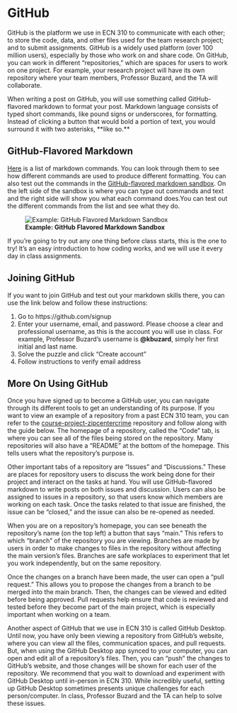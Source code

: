 # GitHub {#github-section}

GitHub is the platform we use in ECN 310 to communicate with each other; to store the code, data, and other files used for the team research project; and to submit assignments. GitHub is a widely used platform (over 100 million users), especially by those who work on and share code. On GitHub, you can work in different “repositories,” which are spaces for users to work on one project. For example, your research project will have its own repository where your team members, Professor Buzard, and the TA will collaborate.

When writing a post on GitHub, you will use something called GitHub-flavored markdown to format your post. Markdown language consists of typed short commands, like pound signs or underscores, for formatting. Instead of clicking a button that would bold a portion of text, you would surround it with two asterisks, \*\*like so.\*\*

## GitHub-Flavored Markdown

[Here](https://docs.github.com/en/get-started/writing-on-github/getting-started-with-writing-and-formatting-on-github/basic-writing-and-formatting-syntax) is a list of markdown commands. You can look through them to see how different commands are used to produce different formatting. You can also test out the commands in the [GitHub-flavored markdown sandbox](https://jbt.github.io/markdown-editor/). On the left side of the sandbox is where you can type out commands and text and the right side will show you what each command does.You can test out the different commands from the list and see what they do. 

![**Example: GitHub Flavored Markdown Sandbox**](markdownsandbox.png)

If you’re going to try out any one thing before class starts, this is the one to try! It’s an easy introduction to how coding works, and we will use it every day in class assignments.

## Joining GitHub

If you want to join GitHub and test out your markdown skills there, you can use the link below and follow these instructions:

1. Go to https://github.com/signup
2. Enter your username, email, and password. Please choose a clear and professional username, as this is the account you will use in class. For example, Professor Buzard’s username is **@kbuzard**, simply her first initial and last name.
3. Solve the puzzle and click “Create account”
4. Follow instructions to verify email address

## More On Using GitHub

Once you have signed up to become a GitHub user, you can navigate through its different tools to get an understanding of its purpose. If you want to view an example of a repository from a past ECN 310 team, you can refer to the [course-project-zipcentercrime](https://github.com/ecn310/course-project-zipcentercrime) repository and follow along with the guide below. The homepage of a repository, called the “Code” tab, is where you can see all of the files being stored on the repository. Many repositories will also have a “README” at the bottom of the homepage. This tells users what the repository’s purpose is.

Other important tabs of a repository are “Issues” and “Discussions.” These are places for repository users to discuss the work being done for their project and interact on the tasks at hand. You will use GitHub-flavored markdown to write posts on both issues and discussion. Users can also be assigned to issues in a repository, so that users know which members are working on each task. Once the tasks related to that issue are finished, the issue can be “closed,” and the issue can also be re-opened as needed.

When you are on a repository’s homepage, you can see beneath the repository’s name (on the top left) a button that says “main.” This refers to which “branch” of the repository you are viewing. Branches are made by users in order to make changes to files in the repository without affecting the main version’s files. Branches are safe workplaces to experiment that let you work independently, but on the same repository.

Once the changes on a branch have been made, the user can open a “pull request.” This allows you to propose the changes from a branch to be merged into the main branch. Then, the changes can be viewed and edited before being approved. Pull requests help ensure that code is reviewed and tested before they become part of the main project, which is especially important when working on a team.

Another aspect of GitHub that we use in ECN 310 is called GitHub Desktop. Until now, you have only been viewing a repository from GitHub’s website, where you can view all the files, communication spaces, and pull requests. But, when using the GitHub Desktop app synced to your computer, you can open and edit all of a repository’s files. Then, you can “push” the changes to GitHub’s website, and those changes will be shown for each user of the repository. We recommend that you wait to download and experiment with GitHub Desktop until in-person in ECN 310. While incredibly useful, setting up GitHub Desktop sometimes presents unique challenges for each person/computer. In class, Professor Buzard and the TA can help to solve these issues.






